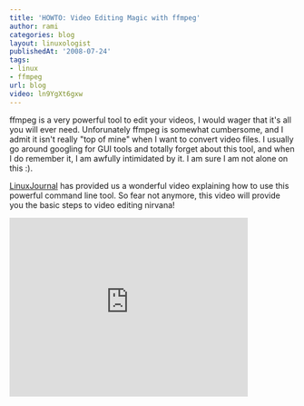 ```yaml
---
title: 'HOWTO: Video Editing Magic with ffmpeg'
author: rami
categories: blog
layout: linuxologist
publishedAt: '2008-07-24'
tags:
- linux
- ffmpeg
url: blog
video: ln9YgXt6gxw
---
```


ffmpeg is a very powerful tool to edit your videos, I would wager that it's all you will ever need. Unforunately ffmpeg is somewhat cumbersome, and I admit it isn't really "top of mine" when I want to convert video files. I usually go around googling for GUI tools and totally forget about this tool, and when I do remember it, I am awfully intimidated by it. I am sure I am not alone on this :).

[LinuxJournal](http://www.linuxjournal.com/video/linux-howto-video-editing-magic-ffmpeg) has provided us a wonderful video explaining how to use this powerful command line tool. So fear not anymore, this video will provide you the basic steps to video editing nirvana!

<iframe width="420" height="315" src="https://www.youtube.com/embed/ln9YgXt6gxw" frameborder="0" allowfullscreen></iframe>
